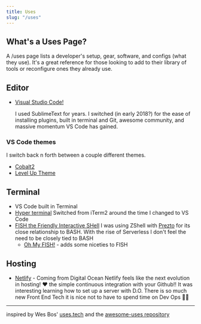 ---
title: Uses
slug: "/uses"
---

## What's a Uses Page?

A /uses page lists a developer's setup, gear, software, and configs (what they use). It's a great reference for those looking to add to their library of tools or reconfigure ones they already use.

## Editor

* [Visual Studio Code!](https://code.visualstudio.com/)
    <p>I used SublimeText for years.  I switched (in early 2018?) for the ease of installing plugins, built in terminal and Git, awesome community, and massive momentum VS Code has gained.</p>
    
### VS Code themes

   I switch back n forth between a couple different themes.

   * [Cobalt2](https://marketplace.visualstudio.com/items?itemName=wesbos.theme-cobalt2)
  * [Level Up Theme](https://marketplace.visualstudio.com/items?itemName=leveluptutorials.theme-levelup)

## Terminal

* VS Code built in Terminal
* [Hyper terminal](https://hyper.is/)
  Switched from iTerm2 around the time I changed to VS Code
* [FISH the Friendly Interactive SHell](https://fishshell.com/) I was using ZShell with [Prezto](https://github.com/sorin-ionescu/prezto) for its close relationship to BASH.  With the rise of Serverless I don't feel the need to be closely tied to BASH
  * [Oh My FISH!](https://github.com/oh-my-fish/oh-my-fish) - adds some niceties to FISH

## Hosting

 * [Netlify](https://www.netlify.com/) - Coming from Digital Ocean Netlify feels like the next evolution in hosting! ❤️ the simple continuous integration with your Github!! It was interesting learning how to set up a server with D.O. There is so much new Front End Tech it is nice not to have to spend time on Dev Ops 🤷‍♂️
<!--
I created a theme called Cobalt2 for VS Code, Sublime Text and iTerm2 v3 which I use.
I’m currently using Operator Mono for a font. Yes I paid the $200 for it. Before that I used Inconsolata for many years.
I use Operator Mono in VS Code and Hyper Term
I’m currently switching between Firefox Developer and Chrome Canary as my main browser
The cursive font you see is just the italic weight of Operator Mono. Your theme must have italics in it for it to work – my Cobalt2 uses italics heavily.
I currently use Hyper for my terminal, but many of my videos show me using iTerm2.
For Sublime Text, The JavaScript suggestions you see in my videos is called JavaScript Completions – you might have to play with the settings to get it to not popup some of the node completions. For VS Code, there are no plugins needed to get this.
You can see most of my config files (.eslint, VS Code settings) over at my Dot Files repo but please don’t just take these settings carte blanche – they work for me but might not be the best
Desktop Apps
I use Text Expander for canned responses and for most of my code snippets
I’m a huge Alfred fan and have many workflows.
I use Things App with a GTD mindset for managing my tasks.
I design almost entirely in Sketch
I backup with 2 time machines local HDDs, Dropbox for most files, and BackBlaze for my entire hard drive.
The cool Emoji picker you see me use in my videos is Rocket
Recording
I use ScreenFlow to record and edit my screencasts
I wrote about my animated gif workflow here
My mic is a Heil PR40 on a PL2T boom arm. Many of my videos were recorded on the cheaper but still amazing AT2020
I use a DBX286s to do almost all my audio compression and processing as a I record and pipe it into my computer with a Focusrite 2i2
My webcam is a Logitech HD Pro c920
All this gear is pretty demanding, so I use an Anker 7/3 port USB 3.0 hub DIED 😵 Amazon Basics 10 Port USB Hub to make it all work at once while only having to plug in a single cable.
Desk Setup
My main monitor is a 32″ 4k LG 32ud59
To my right I run a vertical 27″ 4k Dell 4k P2715Q and an open loaded macbook pro nested on a Rain mStand
I sit on a polished aluminum Herman Miller aeron
My desk is an 8 foot oak butcher block countertop on legs
Here is a photo of my setup
Everything — Monitors, Ethernet, Hard Drives, Webcam, and Power — is plugged in via a single USB cable and piped into my Caldigit TS3 Plus – This is a pretty sweet setup!
I currently use a 2019 16″ MacBook Pro 2.3 GHz 8-Core Intel Core i9 with 32gb memory
My last laptop was a 2017 15″ MacBook Pro 3.1GHz i7 with 16gb memory
Other Gear
After a lengthy search for the perfect backpack for both traveling and schlepping gear around the city I bought the Peak Design Everyday Backpack 30L and it’s incredible (and very expensive 😑).
-->

------

inspired by Wes Bos' [uses.tech](uses.tech) and the [awesome-uses repository](https://github.com/wesbos/awesome-uses)